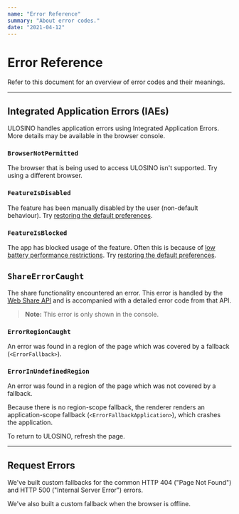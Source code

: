 ```yaml
---
name: "Error Reference"
summary: "About error codes."
date: "2021-04-12"
---
```


# Error Reference

Refer to this document for an overview of error codes and their meanings.

---

## Integrated Application Errors (IAEs)

ULOSINO handles application errors using Integrated Application Errors. More details may be available in the browser console.

### `BrowserNotPermitted`

The browser that is being used to access ULOSINO isn't supported. Try using a different browser.

### `FeatureIsDisabled`

The feature has been manually disabled by the user (non-default behaviour). Try [restoring the default preferences](/docs/preferences/restore).

### `FeatureIsBlocked`

The app has blocked usage of the feature. Often this is because of [low battery performance restrictions](/docs/reference/limited-performance). Try [restoring the default preferences](/docs/preferences/restore).

## `ShareErrorCaught`

The share functionality encountered an error. This error is handled by the [Web Share API](https://developer.mozilla.org/en-US/docs/Web/API/Web_Share_API) and is accompanied with a detailed error code from that API.

> **Note:** This error is only shown in the console.

### `ErrorRegionCaught`

An error was found in a region of the page which was covered by a fallback (`<ErrorFallback>`).

### `ErrorInUndefinedRegion`

An error was found in a region of the page which was not covered by a fallback.

Because there is no region-scope fallback, the renderer renders an application-scope fallback (`<ErrorFallbackApplication>`), which crashes the application.

To return to ULOSINO, refresh the page.

---

## Request Errors

We've built custom fallbacks for the common HTTP 404 ("Page Not Found") and HTTP 500 ("Internal Server Error") errors.

We've also built a custom fallback when the browser is offline.
